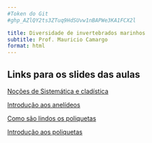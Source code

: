 ```yaml
---
#Token do Git 
#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

title: Diversidade de invertebrados marinhos
subtitle: Prof. Mauricio Camargo
format: html
---
```



## Links para os slides das aulas

[Noções de Sistemática e cladística](Cladistica.html)

[Introdução aos anelídeos](Intro_Annelida.html)  

[Como são lindos os poliquetas](Lindos_Poliquetas.html)

[Introdução aos poliquetas](Poliquetas.html)

